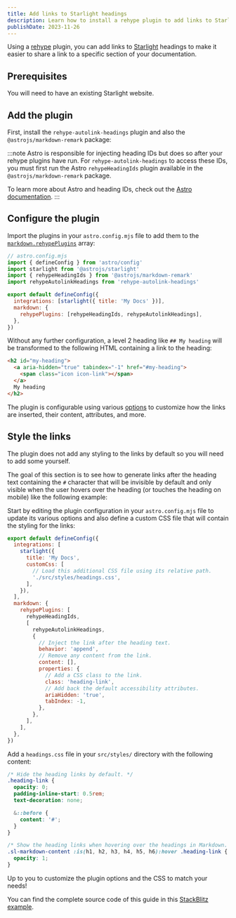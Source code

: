 ```yaml
---
title: Add links to Starlight headings
description: Learn how to install a rehype plugin to add links to Starlight headings to make it easier to share a link to a specific section of your documentation.
publishDate: 2023-11-26
---
```


Using a [rehype](https://github.com/rehypejs/rehype) plugin, you can add links to [Starlight](https://starlight.astro.build) headings to make it easier to share a link to a specific section of your documentation.

## Prerequisites

You will need to have an existing Starlight website.

## Add the plugin

First, install the `rehype-autolink-headings` plugin and also the `@astrojs/markdown-remark` package:


<Pkg pkg="rehype-autolink-headings @astrojs/markdown-remark" />

:::note
Astro is responsible for injecting heading IDs but does so after your rehype plugins have run.
For `rehype-autolink-headings` to access these IDs, you must first run the Astro `rehypeHeadingIds` plugin available in the `@astrojs/markdown-remark` package.

To learn more about Astro and heading IDs, check out the [Astro documentation](https://docs.astro.build/en/guides/markdown-content/#heading-ids-and-plugins).
:::

## Configure the plugin

Import the plugins in your `astro.config.mjs` file to add them to the [`markdown.rehypePlugins`](https://docs.astro.build/en/reference/configuration-reference/#markdownrehypeplugins) array:

```js ins={4-5,9-11}
// astro.config.mjs
import { defineConfig } from 'astro/config'
import starlight from '@astrojs/starlight'
import { rehypeHeadingIds } from '@astrojs/markdown-remark'
import rehypeAutolinkHeadings from 'rehype-autolink-headings'

export default defineConfig({
  integrations: [starlight({ title: 'My Docs' })],
  markdown: {
    rehypePlugins: [rehypeHeadingIds, rehypeAutolinkHeadings],
  },
})
```

Without any further configuration, a level 2 heading like `## My heading` will be transformed to the following HTML containing a link to the heading:

```html {2-4}
<h2 id="my-heading">
  <a aria-hidden="true" tabindex="-1" href="#my-heading">
    <span class="icon icon-link"></span>
  </a>
  My heading
</h2>
```

The plugin is configurable using various [options](https://github.com/rehypejs/rehype-autolink-headings?tab=readme-ov-file#options) to customize how the links are inserted, their content, attributes, and more.

## Style the links

The plugin does not add any styling to the links by default so you will need to add some yourself.

The goal of this section is to see how to generate links after the heading text containing the `#` character that will be invisible by default and only visible when the user hovers over the heading (or touches the heading on mobile) like the following example:


<Example />

Start by editing the plugin configuration in your `astro.config.mjs` file to update its various options and also define a custom CSS file that will contain the styling for the links:

```js {5-8,14-29}
export default defineConfig({
  integrations: [
    starlight({
      title: 'My Docs',
      customCss: [
        // Load this additional CSS file using its relative path.
        './src/styles/headings.css',
      ],
    }),
  ],
  markdown: {
    rehypePlugins: [
      rehypeHeadingIds,
      [
        rehypeAutolinkHeadings,
        {
          // Inject the link after the heading text.
          behavior: 'append',
          // Remove any content from the link.
          content: [],
          properties: {
            // Add a CSS class to the link.
            class: 'heading-link',
            // Add back the default accessibility attributes.
            ariaHidden: 'true',
            tabIndex: -1,
          },
        },
      ],
    ],
  },
})
```

Add a `headings.css` file in your `src/styles/` directory with the following content:

```css
/* Hide the heading links by default. */
.heading-link {
  opacity: 0;
  padding-inline-start: 0.5rem;
  text-decoration: none;

  &::before {
    content: '#';
  }
}

/* Show the heading links when hovering over the headings in Markdown. */
.sl-markdown-content :is(h1, h2, h3, h4, h5, h6):hover .heading-link {
  opacity: 1;
}
```

Up to you to customize the plugin options and the CSS to match your needs!

You can find the complete source code of this guide in this [StackBlitz example](https://stackblitz.com/edit/github-sxid7t?file=astro.config.mjs).
